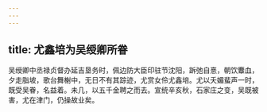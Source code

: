 ```yaml
---
---
---
```

title: 尤鑫培为吴绶卿所眷
---



吴绶卿中丞禄贞督办延吉垦务时，佩边防大臣印驻节沈阳，跅弛自憙，朝饮麞血，夕走脂坡，歌台舞榭中，无日不有其踪迹，尤赏女伶尤鑫培。尤以夭媚蜚声一时，既受吴眷，名益着。未几，以五千金聘之而去。宣统辛亥秋，石家庄之变，吴既被害，尤在津门，仍操故业矣。